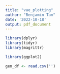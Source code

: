 ```yaml
---
title: "vae_plotting"
author: "Benjamin Tan"
date: '2022-10-18'
output: pdf_document
---
```


```r
library(dplyr)
library(tidyr)
library(magrittr)

library(ggplot2)
```


```r
gen_df <- read.csv('')
```

